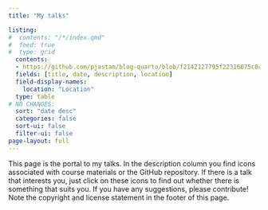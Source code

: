 ```yaml
---
title: "My talks"

listing:
#  contents: "/*/index.qmd"
#  feed: true
#  type: grid
  contents:
  - https://github.com/pjastam/blog-quarto/blob/f2142127795f22316075c8c689747a11a2004c94/talks/talks.yml
  fields: [title, date, description, location]
  field-display-names:
    location: "Location"
  type: table
# NO CHANGES:  
  sort: "date desc"
  categories: false
  sort-ui: false
  filter-ui: false
page-layout: full
---
```


This page is the portal to my talks. In the description column you find icons associated with course materials or the GitHub repository. If there is a talk that interests you, just click on these icons to find out whether there is something that suits you. If you have any suggestions, please contribute! Note the copyright and license statement in the footer of this page.